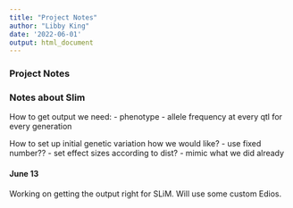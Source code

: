 ```yaml
---
title: "Project Notes"
author: "Libby King"
date: '2022-06-01'
output: html_document
---
```



### Project Notes

### Notes about Slim

How to get output we need:
- phenotype
- allele frequency at every qtl for every generation

How to set up initial genetic variation how we would like?
- use fixed number??
- set effect sizes according to dist?
- mimic what we did already

#### June 13

Working on getting the output right for SLiM. Will use some custom Edios. 